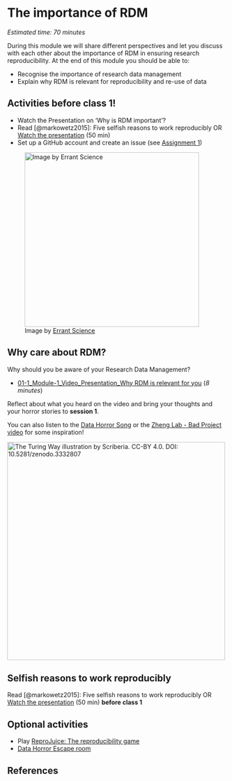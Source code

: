 # The importance of RDM {#importance}

*Estimated time: 70 minutes*

During this module we will share different perspectives and let you discuss with each other about the importance of RDM in ensuring research reproducibility. At the end of this module you should be able to:

-   Recognise the importance of research data management
-   Explain why RDM is relevant for reproducibility and re-use of data

::: callout-important
## Activities before class 1!

-   Watch the Presentation on 'Why is RDM important'?
-   Read [@markowetz2015]: Five selfish reasons to work reproducibly OR [Watch the presentation](https://youtu.be/1Y_oIjlH-yg?t=355) (50 min) 
-   Set up a GitHub account and create an issue (see [Assignment 1](https://estherplomp.github.io/TNW-RDM-101/03-Assignment-GitHub-1.html))
            
:::

![Image by [Errant Science](https://twitter.com/ErrantScience/status/1552617562118279169)](https://raw.githubusercontent.com/EstherPlomp/TNW-RDM-101/main/images/ErrantScience-important-data.png){fig-alt="How scientists save important data. Each part of the pie chart says the following: writing it down, .txt. files, weird files with strange acronyms, and in their own memories just before the computer crashes, losing everything." fig-align="center" width="400"}

## Why care about RDM?

Why should you be aware of your Research Data Management?

-   [01-1_Module-1_Video_Presentation_Why RDM is relevant for you](https://drive.google.com/file/d/1eJ8R7DbiPRq2ynaImHGzdz8QBgwVt82o/view) (*8 minutes*)

Reflect about what you heard on the video and bring your thoughts and your horror stories to **session 1**. 

You can also listen to the [Data Horror Song](https://twitter.com/rafamoral/status/1571622591219236864) or the [Zheng Lab - Bad Project video](https://www.youtube.com/watch?v=Fl4L4M8m4d0) for some inspiration!

[![The Turing Way illustration by Scriberia. CC-BY 4.0. DOI: 10.5281/zenodo.3332807](https://raw.githubusercontent.com/EstherPlomp/TNW-RDM-101/main/images/TTW-rdm-storage.jpg){fig-alt="A scientist looking in her cabinet in her office for the data from last year. The cabinet looks quite messy, with open boxes, notes everywhere and a cat sleeping in it." fig-align="center" width="500"}](https://doi.org/10.5281/zenodo.3332807)

## Selfish reasons to work reproducibly

Read [@markowetz2015]: Five selfish reasons to work reproducibly OR [Watch the presentation](https://youtu.be/1Y_oIjlH-yg?t=355) (50 min) **before class 1**

## Optional activities 

- Play [ReproJuice: The reproducibility game](http://thebarngames.nl/repro)
- [Data Horror Escape room](https://sites.google.com/vu.nl/datahorror/home)

## References

